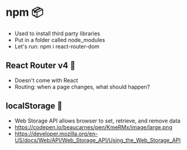 # npm 📦

- Used to install third party libraries
- Put in a folder called node_modules
- Let's run: npm i react-router-dom

## React Router v4 📡

- Doesn't come with React
- Routing: when a page changes, what should happen?

## localStorage 🛒

- Web Storage API allows browser to set, retrieve, and remove data
- https://codepen.io/beaucarnes/pen/KmeRMx/image/large.png
- https://developer.mozilla.org/en-US/docs/Web/API/Web_Storage_API/Using_the_Web_Storage_API
